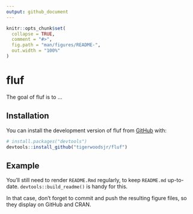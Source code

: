 ```yaml
---
output: github_document
---
```


<!-- README.md is generated from README.Rmd. Please edit that file -->

```r
knitr::opts_chunk$set(
  collapse = TRUE,
  comment = "#>",
  fig.path = "man/figures/README-",
  out.width = "100%"
)
```

# fluf

<!-- badges: start -->
<!-- badges: end -->

The goal of fluf is to ...

## Installation

You can install the development version of fluf from [GitHub](https://github.com/) with:

``` r
# install.packages("devtools")
devtools::install_github("tigerwoodsjr/fluf")
```

## Example



You'll still need to render `README.Rmd` regularly, to keep `README.md` up-to-date. `devtools::build_readme()` is handy for this.



In that case, don't forget to commit and push the resulting figure files, so they display on GitHub and CRAN.
